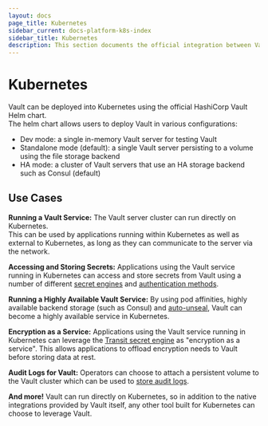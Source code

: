 ```yaml
---
layout: docs
page_title: Kubernetes
sidebar_current: docs-platform-k8s-index
sidebar_title: Kubernetes
description: This section documents the official integration between Vault and Kubernetes.
---
```


# Kubernetes

Vault can be deployed into Kubernetes using the official HashiCorp Vault Helm chart.  
The helm chart allows users to deploy Vault in various configurations:

* Dev mode: a single in-memory Vault server for testing Vault
* Standalone mode (default): a single Vault server persisting to a volume using the file storage backend
* HA mode: a cluster of Vault servers that use an HA storage backend such as Consul (default)

## Use Cases

**Running a Vault Service:** The Vault server cluster can run directly on Kubernetes.  
This can be used by applications running within Kubernetes as well as external to 
Kubernetes, as long as they can communicate to the server via the network.

**Accessing and Storing Secrets:** Applications using the Vault service running in 
Kubernetes can access and store secrets from Vault using a number of different 
[secret engines](/docs/secrets) and [authentication methods](/docs/auth).

**Running a Highly Available Vault Service:**  By using pod affinities, highly available 
backend storage (such as Consul) and [auto-unseal](/docs/concepts/seal.html#auto-unseal), 
Vault can become a highly available service in Kubernetes.

**Encryption as a Service:** Applications using the Vault service running in Kubernetes 
can leverage the [Transit secret engine](/docs/secrets/transit) 
as "encryption as a service".  This allows applications to offload encryption needs 
to Vault before storing data at rest.

**Audit Logs for Vault:** Operators can choose to attach a persistent volume 
to the Vault cluster which can be used to [store audit logs](/docs/audit).

**And more!** Vault can run directly on Kubernetes, so in addition to the
native integrations provided by Vault itself, any other tool built for
Kubernetes can choose to leverage Vault.
